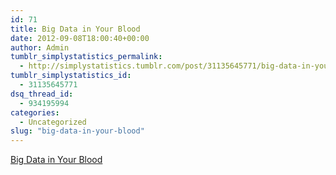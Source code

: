 ```yaml
---
id: 71
title: Big Data in Your Blood
date: 2012-09-08T18:00:40+00:00
author: Admin
tumblr_simplystatistics_permalink:
  - http://simplystatistics.tumblr.com/post/31135645771/big-data-in-your-blood
tumblr_simplystatistics_id:
  - 31135645771
dsq_thread_id:
  - 934195994
categories:
  - Uncategorized
slug: "big-data-in-your-blood"
---
```

[Big Data in Your Blood](http://bits.blogs.nytimes.com/2012/09/07/big-data-in-your-blood/?smid=tu-share)
